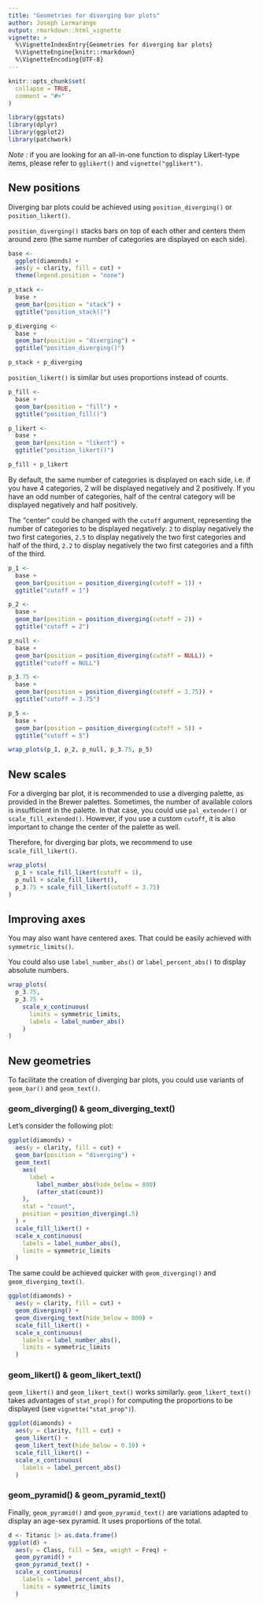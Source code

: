 ---
title: "Geometries for diverging bar plots"
author: Joseph Larmarange
output: rmarkdown::html_vignette
vignette: >
  %\VignetteIndexEntry{Geometries for diverging bar plots}
  %\VignetteEngine{knitr::rmarkdown}
  %\VignetteEncoding{UTF-8}
---

```{r, include = FALSE}
knitr::opts_chunk$set(
  collapse = TRUE,
  comment = "#>"
)
```

```{r setup}
library(ggstats)
library(dplyr)
library(ggplot2)
library(patchwork)
```

*Note :* if you are looking for an all-in-one function to display Likert-type items, please refer to `gglikert()` and `vignette("gglikert")`.

## New positions

Diverging bar plots could be achieved using `position_diverging()` or `position_likert()`.

`position_diverging()` stacks bars on top of each other and centers them around zero (the same number of categories are displayed on each side).

```{r}
base <-
  ggplot(diamonds) +
  aes(y = clarity, fill = cut) +
  theme(legend.position = "none")

p_stack <-
  base +
  geom_bar(position = "stack") +
  ggtitle("position_stack()")

p_diverging <-
  base +
  geom_bar(position = "diverging") +
  ggtitle("position_diverging()")

p_stack + p_diverging
```

`position_likert()` is similar but uses proportions instead of counts.

```{r}
p_fill <-
  base +
  geom_bar(position = "fill") +
  ggtitle("position_fill()")

p_likert <-
  base +
  geom_bar(position = "likert") +
  ggtitle("position_likert()")

p_fill + p_likert
```

By default, the same number of categories is displayed on each side, i.e. if you have 4 categories, 2 will be displayed negatively and 2 positively. If you have an odd number of categories, half of the central category will be displayed negatively and half positively.

The <q>center</q> could be changed with the `cutoff` argument, representing the number of categories to be displayed negatively: `2` to display negatively the two first categories, `2.5` to display negatively the two first categories and half of the third, `2.2` to display negatively the two first categories and a fifth of the third.

```{r}
p_1 <-
  base +
  geom_bar(position = position_diverging(cutoff = 1)) +
  ggtitle("cutoff = 1")

p_2 <-
  base +
  geom_bar(position = position_diverging(cutoff = 2)) +
  ggtitle("cutoff = 2")

p_null <-
  base +
  geom_bar(position = position_diverging(cutoff = NULL)) +
  ggtitle("cutoff = NULL")

p_3.75 <-
  base +
  geom_bar(position = position_diverging(cutoff = 3.75)) +
  ggtitle("cutoff = 3.75")

p_5 <-
  base +
  geom_bar(position = position_diverging(cutoff = 5)) +
  ggtitle("cutoff = 5")

wrap_plots(p_1, p_2, p_null, p_3.75, p_5)
```

## New scales

For a diverging bar plot, it is recommended to use a diverging palette, as provided in the Brewer palettes. Sometimes, the number of available colors is insufficient in the palette. In that case, you could use `pal_extender()` or `scale_fill_extended()`. However, if you use a custom `cutoff`, it is also important to change the center of the palette as well.

Therefore, for diverging bar plots, we recommend to use `scale_fill_likert()`.

```{r}
wrap_plots(
  p_1 + scale_fill_likert(cutoff = 1),
  p_null + scale_fill_likert(),
  p_3.75 + scale_fill_likert(cutoff = 3.75)
)
```

## Improving axes

You may also want have centered axes. That could be easily achieved with `symmetric_limits()`.

You could also use `label_number_abs()` or `label_percent_abs()` to display absolute numbers.

```{r}
wrap_plots(
  p_3.75,
  p_3.75 +
    scale_x_continuous(
      limits = symmetric_limits,
      labels = label_number_abs()
    )
)
```

## New geometries

To facilitate the creation of diverging bar plots, you could use variants of `geom_bar()` and `geom_text()`.

### geom_diverging() & geom_diverging_text()

Let's consider the following plot:

```{r}
ggplot(diamonds) +
  aes(y = clarity, fill = cut) +
  geom_bar(position = "diverging") +
  geom_text(
    aes(
      label =
        label_number_abs(hide_below = 800)
        (after_stat(count))
    ),
    stat = "count",
    position = position_diverging(.5)
  ) +
  scale_fill_likert() +
  scale_x_continuous(
    labels = label_number_abs(),
    limits = symmetric_limits
  )
```

The same could be achieved quicker with `geom_diverging()` and `geom_diverging_text()`.

```{r}
ggplot(diamonds) +
  aes(y = clarity, fill = cut) +
  geom_diverging() +
  geom_diverging_text(hide_below = 800) +
  scale_fill_likert() +
  scale_x_continuous(
    labels = label_number_abs(),
    limits = symmetric_limits
  )
```

### geom_likert() & geom_likert_text()

`geom_likert()` and `geom_likert_text()` works similarly. `geom_likert_text()` takes advantages of `stat_prop()` for computing the proportions to be displayed (see `vignette("stat_prop")`).

```{r}
ggplot(diamonds) +
  aes(y = clarity, fill = cut) +
  geom_likert() +
  geom_likert_text(hide_below = 0.10) +
  scale_fill_likert() +
  scale_x_continuous(
    labels = label_percent_abs()
  )
```

### geom_pyramid() & geom_pyramid_text()

Finally, `geom_pyramid()` and `geom_pyramid_text()` are variations adapted to display an age-sex pyramid. It uses proportions of the total.

```{r}
d <- Titanic |> as.data.frame()
ggplot(d) +
  aes(y = Class, fill = Sex, weight = Freq) +
  geom_pyramid() +
  geom_pyramid_text() +
  scale_x_continuous(
    labels = label_percent_abs(),
    limits = symmetric_limits
  )
```
